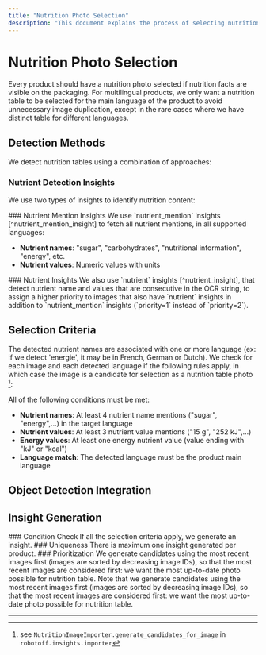 ```yaml
---
title: "Nutrition Photo Selection"
description: "This document explains the process of selecting nutrition photos for products, focusing on detecting nutrition tables using string matching and machine learning. It details the criteria for candidate images, the role of nutrient mentions, and the integration with object detection for cropping."
---
```



# Nutrition Photo Selection

<Callout title="Objective">
Every product should have a nutrition photo selected if nutrition facts are visible on the packaging. For multilingual products, we only want a nutrition table to be selected for the main language of the product to avoid unnecessary image duplication, except in the rare cases where we have distinct table for different languages.
</Callout>

## Detection Methods

We detect nutrition tables using a combination of approaches:

<Cards>
  <Card
    title="String Matching"
    description="Using regex patterns to detect nutrient mentions and values"
  />
  <Card
    title="Machine Learning"
    description="Using ML models to identify nutrition-related content"
  />
</Cards>

### Nutrient Detection Insights

We use two types of insights to identify nutrition content:

<Steps>
<Step>
### Nutrient Mention Insights
We use `nutrient_mention` insights [^nutrient_mention_insight] to fetch all nutrient mentions, in all supported languages:

- **Nutrient names**: "sugar", "carbohydrates", "nutritional information", "energy", etc.
- **Nutrient values**: Numeric values with units
</Step>

<Step>
### Nutrient Insights
We also use `nutrient` insights [^nutrient_insight], that detect nutrient name and values that are consecutive in the OCR string, to assign a higher priority to images that also have `nutrient` insights in addition to `nutrient_mention` insights (`priority=1` instead of `priority=2`).
</Step>
</Steps>

## Selection Criteria

The detected nutrient names are associated with one or more language (ex: if we detect 'energie', it may be in French, German or Dutch). We check for each image and each detected language if the following rules apply, in which case the image is a candidate for selection as a nutrition table photo [^nutrition_image_importer]:

<Callout title="Candidate Requirements">
All of the following conditions must be met:
</Callout>

- **Nutrient names**: At least 4 nutrient name mentions ("sugar", "energy",...) in the target language
- **Nutrient values**: At least 3 nutrient value mentions ("15 g", "252 kJ",...)
- **Energy values**: At least one energy nutrient value (value ending with "kJ" or "kcal")
- **Language match**: The detected language must be the product main language

## Object Detection Integration

<Card
  title="Nutrition Table Cropping"
  description="If available, we use the nutrition-table object detector prediction to find a crop of the nutrition table. We only use the cropping information if there is only one nutrition table detected with confidence ≥0.9."
/>

## Insight Generation

<Steps>
<Step>
### Condition Check
If all the selection criteria apply, we generate an insight.
</Step>

<Step>
### Uniqueness
There is maximum one insight generated per product.
</Step>

<Step>
### Prioritization
We generate candidates using the most recent images first (images are sorted by decreasing image IDs), so that the most recent images are considered first: we want the most up-to-date photo possible for nutrition table.
</Step>
</Steps>

<Callout type="info" title="Image Prioritization">
Note that we generate candidates using the most recent images first (images are sorted by decreasing image IDs), so that the most recent images are considered first: we want the most up-to-date photo possible for nutrition table.
</Callout>

---

[^nutrient_mention_insight]: see `find_nutrient_mentions` in `robotoff.prediction.ocr.nutrient`
[^nutrient_insight]: see `find_nutrient_values` in `robotoff.prediction.ocr.nutrient`
[^nutrition_image_importer]: see `NutritionImageImporter.generate_candidates_for_image` in `robotoff.insights.importer`